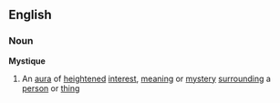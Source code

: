==English==
===Noun===
'''Mystique'''
# An [[aura]] of [[heightened]] [[interest]], [[meaning]] or [[mystery]] [[surrounding]] a [[person]] or [[thing]]